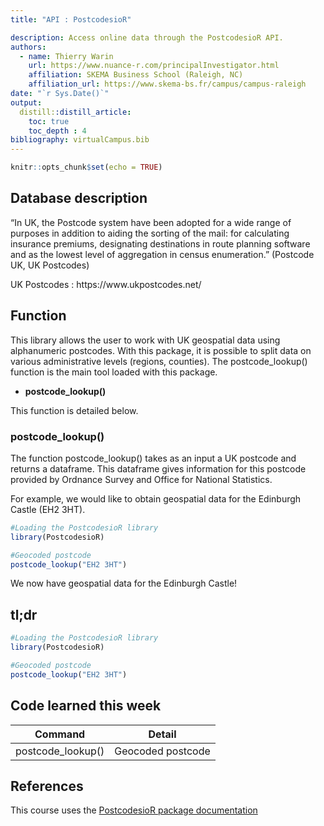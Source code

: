 ```yaml
---
title: "API : PostcodesioR"

description: Access online data through the PostcodesioR API.
authors:
  - name: Thierry Warin
    url: https://www.nuance-r.com/principalInvestigator.html
    affiliation: SKEMA Business School (Raleigh, NC)
    affiliation_url: https://www.skema-bs.fr/campus/campus-raleigh 
date: "`r Sys.Date()`"
output: 
  distill::distill_article:
    toc: true
    toc_depth : 4
bibliography: virtualCampus.bib
---
```


```r
knitr::opts_chunk$set(echo = TRUE)
```



## Database description 

"In UK, the Postcode system have been adopted for a wide range of purposes in addition to aiding the sorting of the mail: for calculating insurance premiums, designating destinations in route planning software and as the lowest level of aggregation in census enumeration." (Postcode UK, UK Postcodes)

UK Postcodes : https://www.ukpostcodes.net/


## Function

This library allows the user to work with UK geospatial data using alphanumeric postcodes. With this package, it is possible to split data on various administrative levels (regions, counties). The postcode_lookup() function is the main tool loaded with this package.

* **postcode_lookup()**

This function is detailed below.

### postcode_lookup()

The function postcode_lookup() takes as an input a UK postcode and returns a dataframe. This dataframe gives information for this postcode provided by Ordnance Survey and Office for National Statistics.

For example, we would like to obtain geospatial data for the Edinburgh Castle (EH2 3HT).


```r
#Loading the PostcodesioR library
library(PostcodesioR)

#Geocoded postcode
postcode_lookup("EH2 3HT")

```

We now have geospatial data for the Edinburgh Castle!


## tl;dr

```r
#Loading the PostcodesioR library
library(PostcodesioR)

#Geocoded postcode
postcode_lookup("EH2 3HT")

```

## Code learned this week

| **Command** | **Detail** |
| ------------------------------ | ----------------------------------  |
| postcode_lookup() | Geocoded postcode |


## References

This course uses the [PostcodesioR package documentation](https://walczak.org/2019/08/postcodesior-0-1-1-is-on-cran/)





